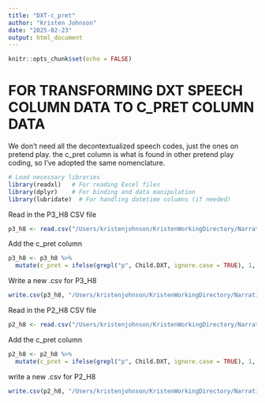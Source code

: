 ```yaml
---
title: "DXT-c_pret"
author: "Kristen Johnson"
date: "2025-02-23"
output: html_document
---
```


```r
knitr::opts_chunk$set(echo = FALSE)
```

# FOR TRANSFORMING DXT SPEECH COLUMN DATA TO C_PRET COLUMN DATA
We don't need all the decontextualized speech codes, just the ones on pretend play. the c_pret column is what is found in other pretend play coding, so I've adopted the same nomenclature.

```r
# Load necessary libraries
library(readxl)   # For reading Excel files
library(dplyr)    # For binding and data manipulation
library(lubridate)  # For handling datetime columns (if needed)
```

Read in the P3_H8 CSV file
```r

p3_h8 <- read.csv("/Users/kristenjohnson/KristenWorkingDirectory/Narrative Data/CSVs_of_Combined_Data/P3_H8_cwpu.csv")

```

Add the c_pret column
```r
p3_h8 <- p3_h8 %>%
  mutate(c_pret = ifelse(grepl("p", Child.DXT, ignore.case = TRUE), 1, 0)) 

```

Write a new .csv for P3_H8
```r
write.csv(p3_h8, "/Users/kristenjohnson/KristenWorkingDirectory/Narrative Data/CSVs_of_Combined_Data/P3_H8_ALL.csv", row.names = FALSE)
```

Read in the P2_H8 CSV file
```r
p2_h8 <- read.csv("/Users/kristenjohnson/KristenWorkingDirectory/Narrative Data/CSVs_of_Combined_Data/P2_H8_cwpu.csv")
```

Add the c_pret column
```r
p2_h8 <- p2_h8 %>%
  mutate(c_pret = ifelse(grepl("p", Child.DXT, ignore.case = TRUE), 1, 0)) 
```

write a new .csv for P2_H8
```r
write.csv(p2_h8, "/Users/kristenjohnson/KristenWorkingDirectory/Narrative Data/CSVs_of_Combined_Data/P2_H8_ALL.csv", row.names = FALSE)
```


